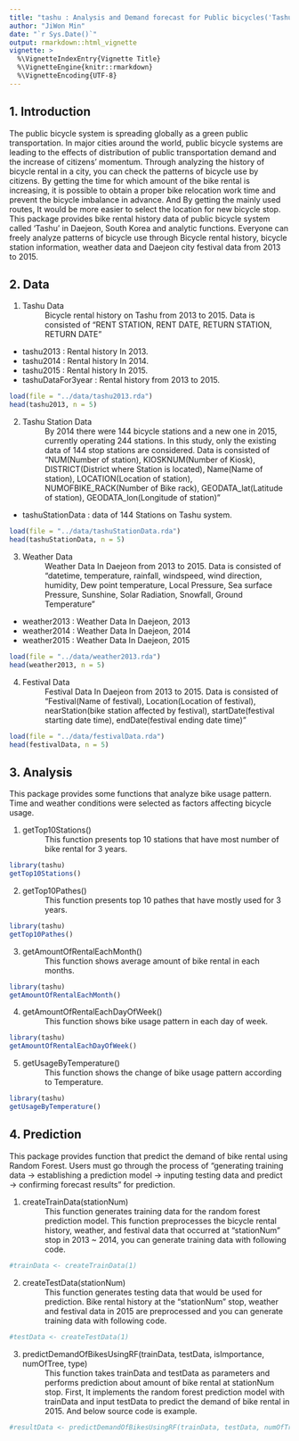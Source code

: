 ```yaml
---
title: "tashu : Analysis and Demand forecast for Public bicycles('Tashu') in Daejeon, South Korea"
author: "JiWon Min"
date: "`r Sys.Date()`"
output: rmarkdown::html_vignette
vignette: >
  %\VignetteIndexEntry{Vignette Title}
  %\VignetteEngine{knitr::rmarkdown}
  %\VignetteEncoding{UTF-8}
---
```

## 1. Introduction
 The public bicycle system is spreading globally as a green public transportation. In major cities around the world, public bicycle systems are leading to the effects of distribution of public transportation demand and the increase of citizens' momentum. Through analyzing the history of bicycle rental in a city, you can check the patterns of bicycle use by citizens. By getting the time for which amount of the bike rental is increasing, it is possible to obtain a proper bike relocation work time and prevent the bicycle imbalance in advance. And By getting the mainly used routes, It would be more easier to select the location for new bicycle stop. This package provides bike rental history data of public bicycle system called 'Tashu' in Daejeon, South Korea and analytic functions. Everyone can freely analyze patterns of bicycle use through Bicycle rental history, bicycle station information, weather data and Daejeon city festival data from 2013 to 2015. 


## 2. Data
1.    Tashu Data
: Bicycle rental history on Tashu from 2013 to 2015. Data is consisted of "RENT STATION, RENT DATE, RETURN STATION, RETURN DATE"
* tashu2013 : Rental history In 2013.
* tashu2014 : Rental history In 2014.
* tashu2015 : Rental history In 2015.
* tashuDataFor3year : Rental history from 2013 to 2015.

```r
load(file = "../data/tashu2013.rda")
head(tashu2013, n = 5)
```

2.    Tashu Station Data
: By 2014 there were 144 bicycle stations and a new one in 2015, currently operating 244 stations. In this study, only the existing data of 144 stop stations are considered. Data is consisted of "NUM(Number of station), KIOSKNUM(Number of Kiosk), DISTRICT(District where Station is located), Name(Name of station), LOCATION(Location of station), NUMOFBIKE_RACK(Number of Bike rack), GEODATA_lat(Latitude of station), GEODATA_lon(Longitude of station)"

* tashuStationData : data of 144 Stations on Tashu system. 
```r
load(file = "../data/tashuStationData.rda")
head(tashuStationData, n = 5)
```

3.    Weather Data
: Weather Data In Daejeon from 2013 to 2015. Data is consisted of "datetime, temperature, rainfall, windspeed, wind direction, humidity, Dew point temperature, Local Pressure, Sea surface Pressure, Sunshine, Solar Radiation, Snowfall, Ground Temperature"

* weather2013 : Weather Data In Daejeon, 2013
* weather2014 : Weather Data In Daejeon, 2014
* weather2015 : Weather Data In Daejeon, 2015

```r
load(file = "../data/weather2013.rda")
head(weather2013, n = 5)
```

4.    Festival Data
: Festival Data In Daejeon from 2013 to 2015. Data is consisted of "Festival(Name of festival), Location(Location of festival), nearStation(bike station affected by festival), startDate(festival starting date time), endDate(festival ending date time)"
```r
load(file = "../data/festivalData.rda")
head(festivalData, n = 5)
```


## 3. Analysis

This package provides some functions that analyze bike usage pattern. Time and weather conditions were selected as factors affecting bicycle usage.

1.    getTop10Stations()
: This function presents top 10 stations that have most number of bike rental for 3 years.

```r
library(tashu)
getTop10Stations()
```

2.    getTop10Pathes()
: This function presents top 10 pathes that have mostly used for 3 years.
```r
library(tashu)
getTop10Pathes()
```

3.    getAmountOfRentalEachMonth()
: This function shows average amount of bike rental in each months.
```r
library(tashu)
getAmountOfRentalEachMonth()
```

4.    getAmountOfRentalEachDayOfWeek()
: This function shows bike usage pattern in each day of week.
```r
library(tashu)
getAmountOfRentalEachDayOfWeek()
```

5.    getUsageByTemperature()
: This function shows the change of bike usage pattern according to Temperature.
```r
library(tashu)
getUsageByTemperature()
```


## 4. Prediction
 This package provides function that predict the demand of bike rental using Random Forest. Users must go through the process of "generating training data → establishing a prediction model → inputing testing data and predict → confirming forecast results" for prediction.

1.    createTrainData(stationNum)
: This function generates training data for the random forest prediction model. This function preprocesses the bicycle rental history, weather, and festival data that occurred at "stationNum" stop in 2013 ~ 2014, you can generate training data with following code.
```r
#trainData <- createTrainData(1)
```

2.    createTestData(stationNum)
: This function generates testing data that would be used for prediction. Bike rental history at the "stationNum" stop, weather and festival data in 2015 are preprocessed and you can generate training data with following code.
 
```r
#testData <- createTestData(1)
```

3.    predictDemandOfBikesUsingRF(trainData, testData, isImportance, numOfTree, type)
: This function takes trainData and testData as parameters and performs prediction about amount of bike rental at stationNum stop. First, It implements the random forest prediction model with trainData and input testData to predict the demand of bike rental in 2015. And below source code is example.
 
```r
#resultData <- predictDemandOfBikesUsingRF(trainData, testData, numOfTree = 50)
```
